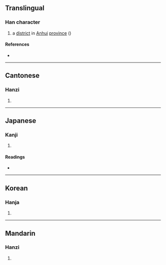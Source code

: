 {{character info/new}}
==Translingual==

===Han character===
{{Han char|rn=85|rad=水|as=10|sn=13|four=38194|canj=ENLD|ids=⿰氵除}}

# a [[district]] in [[Anhui]] [[province]] ({{w:Chuzhou}})

====References====
* {{Han ref|kx=0641.240|dkj=18002|dj=1049.030|hdz=31691.030|uh=6EC1|ud=28353|bh=DE51|bd=56913}}

----

==Cantonese==

===Hanzi===
{{yue-hanzi|jyut=|y=chyu4}}

# {{defn|lang=yue|sort=水10}}

----

==Japanese==

===Kanji===
{{ja-kanji|grade=|rs=水10}}

# {{defn|lang=ja|sort=水10}}

====Readings====
* {{ja-readings|on=[[ちょ]] (cho), [[じょ]] (jo)|kun=}}

----

==Korean==

===Hanja===
{{ko-hanja|hangeul=저|eumhun=|rv=jeo|mr=chŏ|y=ce}}

# {{defn|lang=ko|sort=水10}}

----

==Mandarin==

===Hanzi===
{{cmn-hanzi|pin=[[chú]] ([[chu2]])|wg=ch'u<sup>2</sup>}}

# {{defn|lang=cmn|sort=水10}}